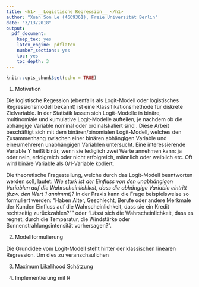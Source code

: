 ```yaml
---
title: <h1> __Logistische Regression__ </h1>
author: "Xuan Son Le (4669361), Freie Universität Berlin"
date: "3/13/2018"
output: 
  pdf_document: 
    keep_tex: yes
    latex_engine: pdflatex
    number_sections: yes
    toc: yes
    toc_depth: 3
---
```


```r
knitr::opts_chunk$set(echo = TRUE)
```

\newpage

1. Motivation

Die logistische Regession (ebenfalls als Logit-Modell oder logistisches Regressionsmodell bekannt) ist eine Klassifikationsmethode für diskrete Zielvariable. In der Statistik lassen sich Logit-Modelle in binäre, multinomiale und kumulative Logit-Modelle aufteilen, je nachdem ob die abhängige Variable nominal oder ordinalskaliert sind <QUELLE>. Diese Arbeit beschäftigt sich mit dem binären/binomialen Logit-Modell, welches den Zusammenhang zwischen einer binären abhängigen Variable und einer/mehreren unabhängigen Variablen untersucht. Eine interessierende Variable Y heißt binär, wenn sie lediglich zwei Werte annehmen kann: ja oder nein, erfolgreich oder nicht erfolgreich, männlich oder weiblich etc. Oft wird binäre Variable als 0/1-Variable kodiert. 

Die theoretische Fragestellung, welche durch das Logit-Modell beantworten werden soll, lautet: *Wie stark ist der Einfluss von den unabhängigen Variablen auf die Wahrscheinlichkeit, dass die abhängige Variable eintritt (bzw. den Wert 1 annimmt)?* In der Praxis kann die Frage beispielsweise so formuliert werden: "Haben Alter, Geschlecht, Berufe oder andere Merkmale der Kunden Einfluss auf die Wahrscheinlichkeit, dass sie ein Kredit rechtzeitig zurückzahlen?"" oder "Lässt sich die Wahrscheinlichkeit, dass es regnet, durch die Temparatur, die Windstärke oder Sonnenstrahlungsintensität vorhersagen?". 

2. Modellformulierung

Die Grundidee vom Logit-Modell steht hinter der klassischen linearen Regression. Um dies zu veranschaulichen 


3. Maximum Likelihood Schätzung


4. Implementierung mit R




